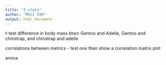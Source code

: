 ```yaml
---
title: "3_stats"
author: "MSCI 599"
output: html_document
---
```


t-test difference in body mass btwn Gentoo and Adelie, Gentoo and chinstrap, and chinstrap and adelie

correlations between metrics - test one then show a correlation matrix plot

anova